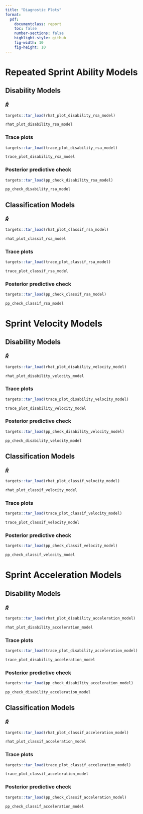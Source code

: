 ```yaml
---
title: "Diagnostic Plots"
format:
  pdf:
    documentclass: report
    toc: false
    number-sections: false
    highlight-style: github
    fig-width: 10
    fig-height: 10
---
```

# Repeated Sprint Ability Models
## Disability Models
### $\hat{R}$

```r

targets::tar_load(rhat_plot_disability_rsa_model)

rhat_plot_disability_rsa_model 


```

### Trace plots

```r

targets::tar_load(trace_plot_disability_rsa_model)

trace_plot_disability_rsa_model

```

### Posterior predictive check

```r

targets::tar_load(pp_check_disability_rsa_model)

pp_check_disability_rsa_model

```

## Classification Models
### $\hat{R}$

```r

targets::tar_load(rhat_plot_classif_rsa_model)

rhat_plot_classif_rsa_model 


```

### Trace plots

```r

targets::tar_load(trace_plot_classif_rsa_model)

trace_plot_classif_rsa_model

```

### Posterior predictive check

```r

targets::tar_load(pp_check_classif_rsa_model)

pp_check_classif_rsa_model

```

# Sprint Velocity Models
## Disability Models
### $\hat{R}$

```r

targets::tar_load(rhat_plot_disability_velocity_model)

rhat_plot_disability_velocity_model 


```

### Trace plots

```r

targets::tar_load(trace_plot_disability_velocity_model)

trace_plot_disability_velocity_model

```

### Posterior predictive check

```r

targets::tar_load(pp_check_disability_velocity_model)

pp_check_disability_velocity_model

```

## Classification Models
### $\hat{R}$

```r

targets::tar_load(rhat_plot_classif_velocity_model)

rhat_plot_classif_velocity_model 


```

### Trace plots

```r

targets::tar_load(trace_plot_classif_velocity_model)

trace_plot_classif_velocity_model

```

### Posterior predictive check

```r

targets::tar_load(pp_check_classif_velocity_model)

pp_check_classif_velocity_model

```

# Sprint Acceleration Models
## Disability Models
### $\hat{R}$

```r

targets::tar_load(rhat_plot_disability_acceleration_model)

rhat_plot_disability_acceleration_model 


```

### Trace plots

```r

targets::tar_load(trace_plot_disability_acceleration_model)

trace_plot_disability_acceleration_model

```

### Posterior predictive check

```r

targets::tar_load(pp_check_disability_acceleration_model)

pp_check_disability_acceleration_model

```

## Classification Models
### $\hat{R}$

```r

targets::tar_load(rhat_plot_classif_acceleration_model)

rhat_plot_classif_acceleration_model 


```

### Trace plots

```r

targets::tar_load(trace_plot_classif_acceleration_model)

trace_plot_classif_acceleration_model

```

### Posterior predictive check

```r

targets::tar_load(pp_check_classif_acceleration_model)

pp_check_classif_acceleration_model

```
